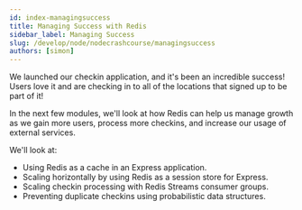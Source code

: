 ```yaml
---
id: index-managingsuccess
title: Managing Success with Redis
sidebar_label: Managing Success
slug: /develop/node/nodecrashcourse/managingsuccess
authors: [simon]
---
```






We launched our checkin application, and it's been an incredible success! Users love it and are checking in to all of the locations that signed up to be part of it!

In the next few modules, we'll look at how Redis can help us manage growth as we gain more users, process more checkins, and increase our usage of external services.

We'll look at:

- Using Redis as a cache in an Express application.
- Scaling horizontally by using Redis as a session store for Express.
- Scaling checkin processing with Redis Streams consumer groups.
- Preventing duplicate checkins using probabilistic data structures.
